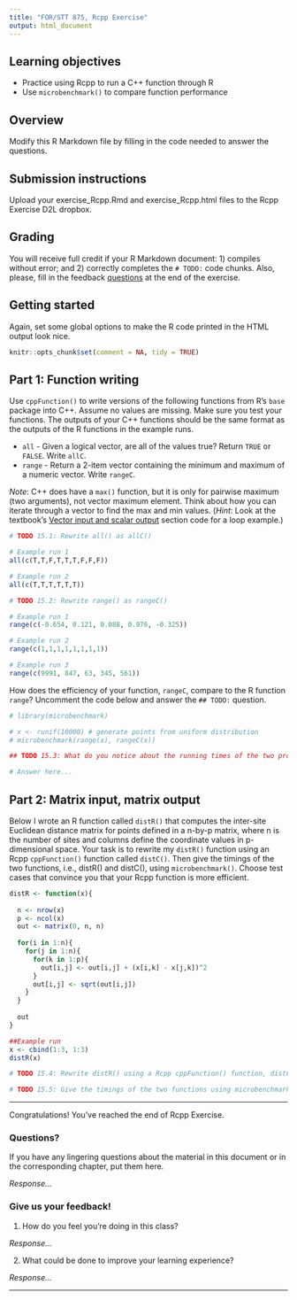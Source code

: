 ```yaml
---
title: "FOR/STT 875, Rcpp Exercise"
output: html_document
---
```


## Learning objectives
  + Practice using Rcpp to run a C++ function through R
  + Use `microbenchmark()` to compare function performance
  
## Overview
Modify this R Markdown file by filling in the code needed to answer the questions.

## Submission instructions
Upload your exercise_Rcpp.Rmd and exercise_Rcpp.html files to the Rcpp Exercise D2L dropbox. 

## Grading
You will receive full credit if your R Markdown document: 1) compiles without error; and 2) correctly completes the `# TODO:` code chunks. Also, please, fill in the feedback [questions](#questions) at the end of the exercise. 

## Getting started
Again, set some global options to make the R code printed in the HTML output look nice.

```r
knitr::opts_chunk$set(comment = NA, tidy = TRUE)
```

## Part 1: Function writing
Use `cppFunction()` to write versions of the following functions from R's `base` package into C++. Assume no values are missing. Make sure you test your functions. The outputs of your C++ functions should be the same format as the outputs of the R functions in the example runs.

*  `all` - Given a logical vector, are all of the values true? Return `TRUE` or `FALSE`. Write `allC`.
*  `range` - Return a 2-item vector containing the minimum and maximum of a numeric vector. Write `rangeC`. 

*Note*: C++ does have a `max()` function, but it is only for pairwise maximum (two arguments), not vector maximum element. Think about how you can iterate through a vector to find the max and min values. (*Hint*: Look at the textbook's [Vector input and scalar output](https://www.jeffdoser.com/files/for875/_book/rcpp.html#vector-input-and-scalar-output) section code for a loop example.)

```r
# TODO 15.1: Rewrite all() as allC()

# Example run 1
all(c(T,T,F,T,T,T,F,F,F))

# Example run 2
all(c(T,T,T,T,T,T))
```

```r
# TODO 15.2: Rewrite range() as rangeC()

# Example run 1
range(c(-0.654, 0.121, 0.088, 0.976, -0.325))

# Example run 2
range(c(1,1,1,1,1,1,1,1))

# Example run 3
range(c(9991, 847, 63, 345, 561))
```

How does the efficiency of your function, `rangeC`, compare to the R function `range`? Uncomment the code below and answer the `## TODO:` question.

```r
# library(microbenchmark)

# x <- runif(10000) # generate points from uniform distribution
# microbenchmark(range(x), rangeC(x))
```

```r
## TODO 15.3: What do you notice about the running times of the two programs?

# Answer here...
```

## Part 2: Matrix input, matrix output

Below I wrote an R function called `distR()` that computes the inter-site Euclidean distance matrix for points defined in a n-by-p matrix, where n is the number of sites and columns define the coordinate values in p-dimensional space. Your task is to rewrite my `distR()` function using an Rcpp `cppFunction()` function called `distC()`. Then give the timings of the two functions, i.e., distR() and distC(), using `microbenchmark()`. Choose test cases that convince you that your Rcpp function is more efficient.

```r
distR <- function(x){
 
  n <- nrow(x)
  p <- ncol(x)
  out <- matrix(0, n, n)
  
  for(i in 1:n){
    for(j in 1:n){
      for(k in 1:p){
        out[i,j] <- out[i,j] + (x[i,k] - x[j,k])^2
      }
      out[i,j] <- sqrt(out[i,j])
    } 
  }
  
  out
}

##Example run
x <- cbind(1:3, 1:3)
distR(x)
```

```r
# TODO 15.4: Rewrite distR() using a Rcpp cppFunction() function, distC()

```

```r
# TODO 15.5: Give the timings of the two functions using microbenchmark()

```


******

Congratulations! You've reached the end of Rcpp Exercise.

### Questions?

If you have any lingering questions about the material in this document or in the corresponding chapter, put them here.

*Response...*


### Give us your feedback!

1.  How do you feel you're doing in this class?

*Response...*

2.  What could be done to improve your learning experience?

*Response...*

*******
